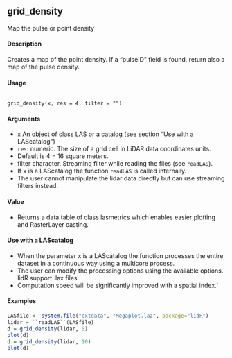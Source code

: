 ## grid_density

Map the pulse or point density

#### Description 

Creates a map of the point density. If a "pulseID" field is found, return also a map of the pulse
density.

#### Usage
<pre><code>
grid_density(x, res = 4, filter = "")
</code></pre>

#### Arguments 

* ``x`` An object of class LAS or a catalog (see section "Use with a LAScatalog")
* ``res``: numeric. The size of a grid cell in LiDAR data coordinates units. 
 - Default is 4 = 16 square meters.
* filter character. Streaming filter while reading the files (see ``readLAS``). 
 - If x is a LAScatalog the function ``readLAS`` is called internally. 
 - The user cannot manipulate the lidar data directly but can use streaming filters instead.

#### Value 

* Returns a data.table of class lasmetrics which enables easier plotting and RasterLayer casting.

#### Use with a LAScatalog
* When the parameter x is a LAScatalog the function processes the entire dataset in a continuous way
using a multicore process. 
* The user can modify the processing options using the available options. lidR support .lax files. 
* Computation speed will be significantly improved with a spatial index.`

#### Examples   
```r
LASfile <- system.file("extdata", "Megaplot.laz", package="lidR")
lidar = ``readLAS``(LASfile)
d = grid_density(lidar, 5)
plot(d)
d = grid_density(lidar, 10)
plot(d)
```
